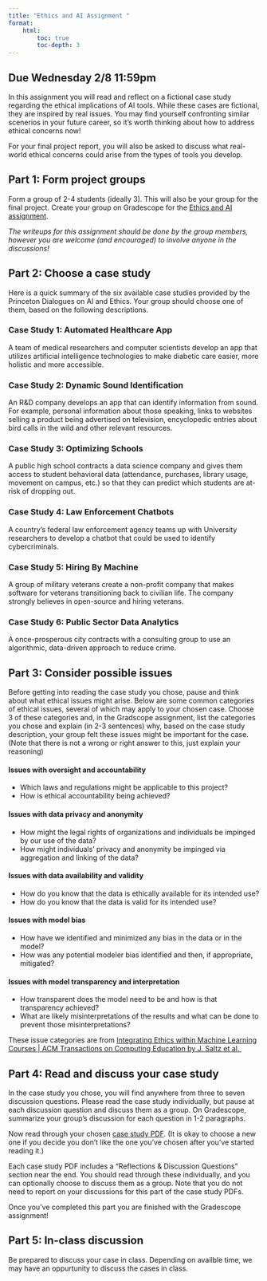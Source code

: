 ```yaml
---
title: "Ethics and AI Assignment "
format:
    html:
        toc: true
        toc-depth: 3
---
```


## **Due Wednesday 2/8 11:59pm**

In this assignment you will read and reflect on a fictional case study regarding the ethical implications of AI tools. While these cases are fictional, they are inspired by real issues. You may find yourself confronting similar scenerios in your future career, so it's worth thinking about how to address ethical concerns now! 

For your final project report, you will also be asked to discuss what real-world ethical concerns could arise from the types of tools you develop.

## Part 1: Form project groups

Form a group of 2-4 students (ideally 3). This will also be your group for the final project. Create your group on Gradescope for the [Ethics and AI assignment](https://www.gradescope.com/courses/710173/assignments/4013515). 

*The writeups for this assignment should be done by the group members, however you are welcome (and encouraged) to involve anyone in the discussions!*

## Part 2: Choose a case study

Here is a quick summary of the six available case studies provided by the Princeton Dialogues on AI and Ethics. 
Your group should choose one of them, based on the following descriptions.

### Case Study 1: Automated Healthcare App

A team of medical researchers and computer scientists develop an app that utilizes artificial intelligence technologies to make diabetic care easier, more holistic and more accessible.

### Case Study 2: Dynamic Sound Identification

An R&D company develops an app that can identify information from sound. For example, personal information about those speaking, links to websites selling a product being advertised on television, encyclopedic entries about bird calls in the wild and other relevant resources.

### Case Study 3: Optimizing Schools

A public high school contracts a data science company and gives them access to student behavioral data (attendance, purchases, library usage, movement on campus, etc.) so that they can predict which students are at-risk of dropping out.

### Case Study 4: Law Enforcement Chatbots

A country's federal law enforcement agency teams up with University researchers to develop a chatbot that could be used to identify cybercriminals.

### Case Study 5: Hiring By Machine

A group of military veterans create a non-profit company that makes software for veterans transitioning back to civilian life. The company strongly believes in open-source and hiring veterans.

### Case Study 6: Public Sector Data Analytics

A once-prosperous city contracts with a consulting group to use an algorithmic, data-driven approach to reduce crime. 


## Part 3: Consider possible issues

Before getting into reading the case study you chose, pause and think about what ethical issues might arise.
Below are some common categories of ethical issues, several of which may apply to your chosen case.
Choose 3 of these categories and, in the Gradscope assignment, list the categories you chose and explain (in 2-3 sentences) why, based on the case study description, your group felt these issues might be important for the case.
(Note that there is not a wrong or right answer to this, just explain your reasoning)

#### Issues with oversight and accountability
- Which laws and regulations might be applicable to this project?
- How is ethical accountability being achieved?

#### Issues with data privacy and anonymity
- How might the legal rights of organizations and individuals be impinged by our use of the data?
- How might individuals’ privacy and anonymity be impinged via aggregation and linking of the data?

#### Issues with data availability and validity
- How do you know that the data is ethically available for its intended use?
- How do you know that the data is valid for its intended use?

#### Issues with model bias
- How have we identified and minimized any bias in the data or in the model?
- How was any potential modeler bias identified and then, if appropriate, mitigated?

#### Issues with model transparency and interpretation
- How transparent does the model need to be and how is that transparency achieved?
- What are likely misinterpretations of the results and what can be done to prevent those misinterpretations?

These issue categories are from [Integrating Ethics within Machine Learning Courses | ACM Transactions on Computing Education by J. Saltz et al. ](https://dl.acm.org/doi/10.1145/3341164)

## Part 4: Read and discuss your case study

In the case study you chose, you will find anywhere from three to seven discussion questions. Please read the case study individually, but pause at each discussion question and discuss them as a group. On Gradescope, summarize your group's discussion for each question in 1-2 paragraphs.

Now read through your chosen [case study PDF](https://aiethics.princeton.edu/case-studies/case-study-pdfs/).
(It is okay to choose a new one if you decide you don't like the one you've chosen after you've started reading it.)

Each case study PDF includes a “Reflections & Discussion Questions” section near the end. You should read through these individually, and you can optionally choose to discuss them as a group. Note that you do not need to report on your discussions for this part of the case study PDFs.

Once you've completed this part you are finished with the Gradescope assignment!

## Part 5: In-class discussion

Be prepared to discuss your case in class. Depending on availble time, we may have an oppurtunity to discuss the cases in class.